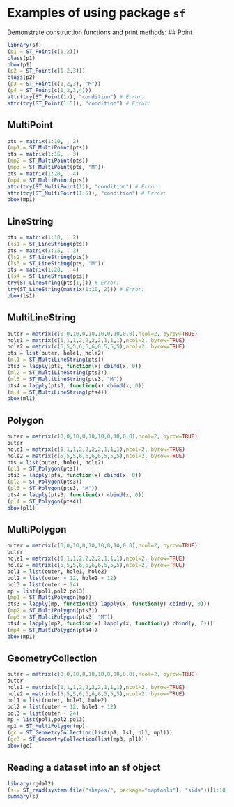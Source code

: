 <!--
%\VignetteEngine{knitr::knitr}
%\VignetteIndexEntry{Examples of using sf}
-->

# Examples of using package `sf`

Demonstrate construction functions and print methods:
## Point
```r
library(sf)
(p1 = ST_Point(c(1,2)))
class(p1)
bbox(p1)
(p2 = ST_Point(c(1,2,3)))
class(p2)
(p3 = ST_Point(c(1,2,3), "M"))
(p4 = ST_Point(c(1,2,3,4)))
attr(try(ST_Point(1)), "condition") # Error:
attr(try(ST_Point(1:5)), "condition") # Error:
```

## MultiPoint
```r
pts = matrix(1:10, , 2)
(mp1 = ST_MultiPoint(pts))
pts = matrix(1:15, , 3)
(mp2 = ST_MultiPoint(pts))
(mp3 = ST_MultiPoint(pts, "M"))
pts = matrix(1:20, , 4)
(mp4 = ST_MultiPoint(pts))
attr(try(ST_MultiPoint(1)), "condition") # Error:
attr(try(ST_MultiPoint(1:5)), "condition") # Error:
bbox(mp1)
```

## LineString
```r
pts = matrix(1:10, , 2)
(ls1 = ST_LineString(pts))
pts = matrix(1:15, , 3)
(ls2 = ST_LineString(pts))
(ls3 = ST_LineString(pts, "M"))
pts = matrix(1:20, , 4)
(ls4 = ST_LineString(pts))
try(ST_LineString(pts[1,])) # Error:
try(ST_LineString(matrix(1:10, 2))) # Error:
bbox(ls1)
```

## MultiLineString
```r
outer = matrix(c(0,0,10,0,10,10,0,10,0,0),ncol=2, byrow=TRUE)
hole1 = matrix(c(1,1,1,2,2,2,2,1,1,1),ncol=2, byrow=TRUE)
hole2 = matrix(c(5,5,5,6,6,6,6,5,5,5),ncol=2, byrow=TRUE)
pts = list(outer, hole1, hole2)
(ml1 = ST_MultiLineString(pts))
pts3 = lapply(pts, function(x) cbind(x, 0))
(ml2 = ST_MultiLineString(pts3))
(ml3 = ST_MultiLineString(pts3, "M"))
pts4 = lapply(pts3, function(x) cbind(x, 0))
(ml4 = ST_MultiLineString(pts4))
bbox(ml1)
```

## Polygon
```r
outer = matrix(c(0,0,10,0,10,10,0,10,0,0),ncol=2, byrow=TRUE)
outer
hole1 = matrix(c(1,1,1,2,2,2,2,1,1,1),ncol=2, byrow=TRUE)
hole2 = matrix(c(5,5,5,6,6,6,6,5,5,5),ncol=2, byrow=TRUE)
pts = list(outer, hole1, hole2)
(pl1 = ST_Polygon(pts))
pts3 = lapply(pts, function(x) cbind(x, 0))
(pl2 = ST_Polygon(pts3))
(pl3 = ST_Polygon(pts3, "M"))
pts4 = lapply(pts3, function(x) cbind(x, 0))
(pl4 = ST_Polygon(pts4))
bbox(pl1)
```

## MultiPolygon
```r
outer = matrix(c(0,0,10,0,10,10,0,10,0,0),ncol=2, byrow=TRUE)
outer
hole1 = matrix(c(1,1,1,2,2,2,2,1,1,1),ncol=2, byrow=TRUE)
hole2 = matrix(c(5,5,5,6,6,6,6,5,5,5),ncol=2, byrow=TRUE)
pol1 = list(outer, hole1, hole2)
pol2 = list(outer + 12, hole1 + 12)
pol3 = list(outer + 24)
mp = list(pol1,pol2,pol3)
(mp1 = ST_MultiPolygon(mp))
pts3 = lapply(mp, function(x) lapply(x, function(y) cbind(y, 0)))
(mp2 = ST_MultiPolygon(pts3))
(mp3 = ST_MultiPolygon(pts3, "M"))
pts4 = lapply(mp2, function(x) lapply(x, function(y) cbind(y, 0)))
(mp4 = ST_MultiPolygon(pts4))
bbox(mp1)
```

## GeometryCollection
```r
outer = matrix(c(0,0,10,0,10,10,0,10,0,0),ncol=2, byrow=TRUE)
outer
hole1 = matrix(c(1,1,1,2,2,2,2,1,1,1),ncol=2, byrow=TRUE)
hole2 = matrix(c(5,5,5,6,6,6,6,5,5,5),ncol=2, byrow=TRUE)
pol1 = list(outer, hole1, hole2)
pol2 = list(outer + 12, hole1 + 12)
pol3 = list(outer + 24)
mp = list(pol1,pol2,pol3)
mp1 = ST_MultiPolygon(mp)
(gc = ST_GeometryCollection(list(p1, ls1, pl1, mp1)))
(gc3 = ST_GeometryCollection(list(mp3, pl1)))
bbox(gc)
```

## Reading a dataset into an sf object
```r
library(rgdal2)
(s = ST_read(system.file("shapes/", package="maptools"), "sids"))[1:10,]
summary(s)
```
